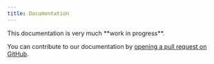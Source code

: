 ```yaml
---
title: Documentation
---
```



<Aside type="caution">
  This documentation is very much **work in progress**.
</Aside>

You can contribute to our documentation by [opening a pull request on GitHub](https://github.com/serpent-os/serpentos.com).
